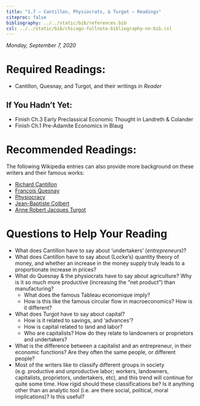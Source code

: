 ```yaml
---
title: "1.7 — Cantillon, Physiocrats, & Turgot — Readings"
citeproc: false
bibliography: ../../static/bib/references.bib
csl: ../../static/bib/chicago-fullnote-bibliography-no-bib.csl
---
```


*Monday, September 7, 2020*

# Required Readings:

- <i class="fas fas fa-book"></i> Cantillon, Quesnay, and Turgot, and their writings in *Reader*

## If You Hadn't Yet:
- <i class="fas fas fa-book"></i> Finish Ch.3 Early Preclassical Economic Thought in Landreth & Colander
- <i class="fas fas fa-book"></i> Finish Ch.1 Pre-Adamite Economics in Blaug

# Recommended Readings:

The following Wikipedia entries can also provide more background on these writers and their famous works:

- [<i class="fab fa-wikipedia-w"></i> Richard Cantillon](https://en.wikipedia.org/wiki/Richard_Cantillon)
- [<i class="fab fa-wikipedia-w"></i> François Quesnay](https://en.wikipedia.org/wiki/Fran%C3%A7ois_Quesnay)
- [<i class="fab fa-wikipedia-w"></i> Physiocracy](https://en.wikipedia.org/wiki/Physiocracy)
- [<i class="fab fa-wikipedia-w"></i> Jean-Baptiste Colbert](ttps://en.wikipedia.org/wiki/Jean-Baptiste_Colbert)
- [<i class="fab fa-wikipedia-w"></i> Anne Robert Jacques Turgot](https://en.wikipedia.org/wiki/Anne_Robert_Jacques_Turgot)

# Questions to Help Your Reading

- What does Cantillon have to say about ‘undertakers’ (*entrepreneurs*)?
- What does Cantillon have to say about (Locke's) quantity theory of money, and whether an increase in the money supply truly leads to a proportionate increase in prices?
- What do Quesnay & the physiocrats have to say about agriculture? Why is it so much more productive (increasing the “net product”) than manufacturing?
  - What does the famous Tableau economique imply?
  - How is this like the famous circular flow in macroeconomics? How is it different?
- What does Turgot have to say about capital?
  - How is it related to savings, and ‘advances’?
  - How is capital related to land and labor?
  - Who are capitalists? How do they relate to landowners or proprietors and undertakers?
- What is the difference between a capitalist and an entrepreneur, in their economic functions? Are they often the same people, or different people?
- Most of the writers like to classify different groups in society (e.g. productive and unproductive labor; workers, landowners, capitalists, proprietors, undertakers, etc), and this trend will continue for quite some time. How rigid should these classifications be? Is it anything other than an analytic tool (i.e. are there social, political, moral implications)? Is this useful?
